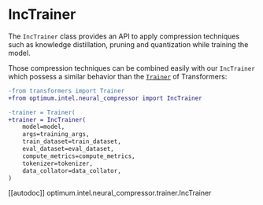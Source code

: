 <!--Copyright 2022 The HuggingFace Team. All rights reserved.

Licensed under the Apache License, Version 2.0 (the "License"); you may not use this file except in compliance with
the License. You may obtain a copy of the License at

http://www.apache.org/licenses/LICENSE-2.0

Unless required by applicable law or agreed to in writing, software distributed under the License is distributed on
an "AS IS" BASIS, WITHOUT WARRANTIES OR CONDITIONS OF ANY KIND, either express or implied. See the License for the
specific language governing permissions and limitations under the License.
-->

# IncTrainer

The `IncTrainer` class provides an API to apply compression techniques such as knowledge distillation, pruning and quantization while training the model.

Those compression techniques can be combined easily with our `IncTrainer` which possess a similar behavior than the [`Trainer`](https://huggingface.co/docs/transformers/main/en/main_classes/trainer#trainer) of Transformers:

```diff
-from transformers import Trainer
+from optimum.intel.neural_compressor import IncTrainer

-trainer = Trainer(
+trainer = IncTrainer(
    model=model,
    args=training_args,
    train_dataset=train_dataset,
    eval_dataset=eval_dataset,
    compute_metrics=compute_metrics,
    tokenizer=tokenizer,
    data_collator=data_collator,
)
```

[[autodoc]] optimum.intel.neural_compressor.trainer.IncTrainer